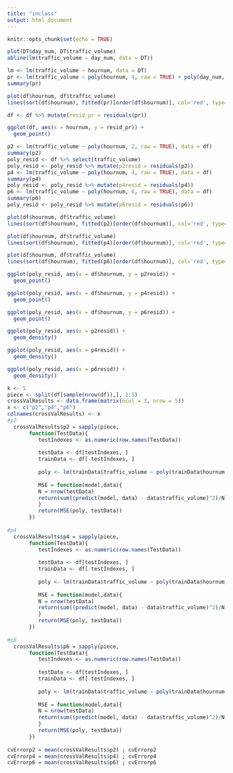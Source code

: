 ```yaml
---
title: "inclass"
output: html_document
---
```


```r
knitr::opts_chunk$set(echo = TRUE)
```
```r
plot(DT$day_num, DT$traffic_volume)
abline(lm(traffic_volume ~ day_num, data = DT))
```
```r
lm <- lm(traffic_volume ~ hournum, data = DT)
pr <- lm(traffic_volume ~ poly(hournum, 4, raw = TRUE) + poly(day_num, 2, raw = TRUE), data = DT)
summary(pr)

plot(df$hournum, df$traffic_volume)
lines(sort(df$hournum), fitted(pr)[order(df$hournum)], col='red', type='b') 
```
```r
df <- df %>% mutate(resid_pr = residuals(pr))

ggplot(df, aes(x = hournum, y = resid_pr)) +
  geom_point()
```
```r
p2 <- lm(traffic_volume ~ poly(hournum, 2, raw = TRUE), data = df)
summary(p2)
poly_resid <- df %>% select(traffic_volume)
poly_resid <- poly_resid %>% mutate(p2resid = residuals(p2))
p4 <- lm(traffic_volume ~ poly(hournum, 4, raw = TRUE), data = df)
summary(p4)
poly_resid <- poly_resid %>% mutate(p4resid = residuals(p4))
p6 <- lm(traffic_volume ~ poly(hournum, 6, raw = TRUE), data = df)
summary(p6)
poly_resid <- poly_resid %>% mutate(p6resid = residuals(p6))

plot(df$hournum, df$traffic_volume)
lines(sort(df$hournum), fitted(p2)[order(df$hournum)], col='red', type='b') 

plot(df$hournum, df$traffic_volume)
lines(sort(df$hournum), fitted(p4)[order(df$hournum)], col='red', type='b') 

plot(df$hournum, df$traffic_volume)
lines(sort(df$hournum), fitted(p6)[order(df$hournum)], col='red', type='b') 
```
```r
ggplot(poly_resid, aes(x = df$hournum, y = p2resid)) +
  geom_point()

ggplot(poly_resid, aes(x = df$hournum, y = p4resid)) +
  geom_point()

ggplot(poly_resid, aes(x = df$hournum, y = p6resid)) +
  geom_point()
```
```r
ggplot(poly_resid, aes(x = p2resid)) +
  geom_density()

ggplot(poly_resid, aes(x = p4resid)) +
  geom_density()

ggplot(poly_resid, aes(x = p6resid)) +
  geom_density()
```
```r
k <- 5
piece <- split(df[sample(nrow(df)),], 1:5)
crossValResults <- data.frame(matrix(ncol = 3, nrow = 5))
x <- c("p2","p4","p6")
colnames(crossValResults) <- x
#p2
  crossValResults$p2 = sapply(piece, 
       function(TestData){
          testIndexes <- as.numeric(row.names(TestData))
          
          testData <- df[testIndexes, ]
          trainData <- df[-testIndexes, ]
          
          poly <- lm(trainData$traffic_volume ~ poly(trainData$hournum,2, raw = TRUE), data = trainData)
  
          MSE = function(model,data){
          N = nrow(testData)
          return(sum((predict(model, data) - data$traffic_volume)^2)/N)
          }
          return(MSE(poly, testData))
       })
       
#p4
  crossValResults$p4 = sapply(piece, 
       function(TestData){
          testIndexes <- as.numeric(row.names(TestData))
          
          testData <- df[testIndexes, ]
          trainData <- df[-testIndexes, ]
          
          poly <- lm(trainData$traffic_volume ~ poly(trainData$hournum, 4, raw = TRUE), data = trainData)
  
          MSE = function(model,data){
          N = nrow(testData)
          return(sum((predict(model, data) - data$traffic_volume)^2)/N)
          }
          return(MSE(poly, testData))
       })
  
#p6
  crossValResults$p6 = sapply(piece, 
       function(TestData){
          testIndexes <- as.numeric(row.names(TestData))
          
          testData <- df[testIndexes, ]
          trainData <- df[-testIndexes, ]
          
          poly <- lm(trainData$traffic_volume ~ poly(trainData$hournum, 6, raw = TRUE), data = trainData)
  
          MSE = function(model,data){
          N = nrow(testData)
          return(sum((predict(model, data) - data$traffic_volume)^2)/N)
          }
          return(MSE(poly, testData))
       })
  
cvErrorp2 = mean(crossValResults$p2) ; cvErrorp2
cvErrorp4 = mean(crossValResults$p4) ; cvErrorp4
cvErrorp6 = mean(crossValResults$p6) ; cvErrorp6
```

```r


```


